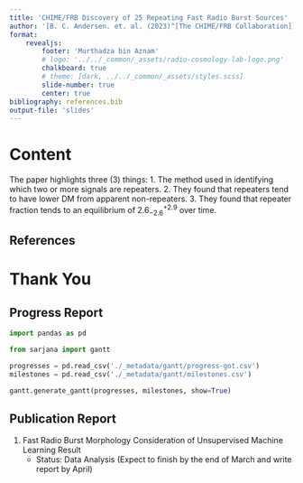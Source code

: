 ```yaml
---
title: 'CHIME/FRB Discovery of 25 Repeating Fast Radio Burst Sources'
author: '[B. C. Andersen. et. al. (2023)^[The CHIME/FRB Collaboration]](https://dx.doi.org/10.3847/1538-4357/ac33ac)'
format: 
    revealjs:
        footer: 'Murthadza bin Aznam'
        # logo: '../../_common/_assets/radio-cosmology-lab-logo.png'
        chalkboard: true
        # theme: [dark, ../../_common/_assets/styles.scss]
        slide-number: true
        center: true
bibliography: references.bib
output-file: 'slides'
---
```


# Content
The paper highlights three (3) things:
1. The method used in identifying which two or more signals are repeaters.
2. They found that repeaters tend to have lower DM from apparent non-repeaters.
3. They found that repeater fraction tends to an equilibrium of $2.6^{+2.9}_{-2.6}%$ over time.


## References
:::{#refs}
:::

# Thank You

## Progress Report
```python
import pandas as pd

from sarjana import gantt

progresses = pd.read_csv('./_metadata/gantt/progress-got.csv')
milestones = pd.read_csv('./_metadata/gantt/milestones.csv')

gantt.generate_gantt(progresses, milestones, show=True)
```

## Publication Report
1. Fast Radio Burst Morphology Consideration of Unsupervised Machine Learning Result
    - Status: Data Analysis (Expect to finish by the end of March and write report by April)